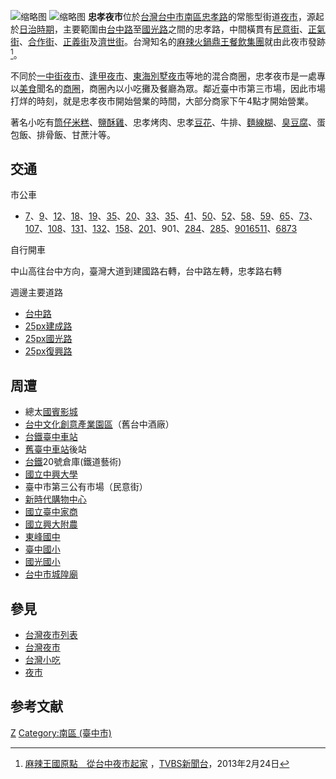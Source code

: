 [[File:Scene_at_the_Zhongxiao_Night_Market,_Taichung_01.jpg|缩略图]]
[[File:Scene_at_the_Zhongxiao_Night_Market,_Taichung.jpg|缩略图]]
'''忠孝夜市'''位於[[台灣|台灣]][[台中市|台中市]][[南區_(台中市)|南區]][[忠孝路|忠孝路]]的常態型街道[[夜市|夜市]]，源起於[[台灣日治時期|日治時期]]，主要範圍由[[台中路|台中路]]至[[國光路|國光路]]之間的忠孝路，中間橫貫有[[民意街|民意街]]、[[正氣街|正氣街]]、[[合作街|合作街]]、[[正義街|正義街]]及[[濟世街|濟世街]]。台灣知名的[[麻辣火鍋|麻辣火鍋]][[鼎王餐飲集團|鼎王餐飲集團]]就由此夜市發跡<ref>[http://www.tvbs.com.tw/news/news_list.asp?no=jimmyliu220130224113711 麻辣王國原點　從台中夜市起家] {{Wayback|url=http://www.tvbs.com.tw/news/news_list.asp?no=jimmyliu220130224113711 |date=20210309192255 }}，[[TVBS新聞台|TVBS新聞台]]，2013年2月24日</ref>。

不同於[[一中商圈|一中街夜市]]、[[逢甲夜市|逢甲夜市]]、[[東海別墅夜市|東海別墅夜市]]等地的混合商圈，忠孝夜市是一處專以[[美食|美食]]聞名的[[商圈|商圈]]，商圈內以小吃攤及餐廳為眾。鄰近臺中市第三市場，因此市場打烊的時刻，就是忠孝夜市開始營業的時間，大部分商家下午4點才開始營業。

著名小吃有[[筒仔米糕|筒仔米糕]]、[[鹽酥雞|鹽酥雞]]、忠孝烤肉、忠孝[[豆花|豆花]]、牛排、[[麵線糊|麵線糊]]、[[臭豆腐|臭豆腐]]、蛋包飯、排骨飯、甘蔗汁等。

== 交通 ==
;市公車
*[[台中市公車7路|7]]、[[台中市公車9路|9]]、[[台中市公車12路|12]]、[[台中市公車18路|18]]、[[台中市公車19路|19]]、[[台中市公車35路|35]]、[[台中市公車20路|20]]、[[台中市公車33路|33]]、[[台中市公車35路|35]]、[[台中市公車41路|41]]、[[台中市公車50路|50]]、[[台中市公車52路|52]]、[[台中市公車58路|58]]、[[台中市公車59路|59]]、[[台中市公車65路|65]]、[[台中市公車73路|73]]、[[台中市公車107路|107]]、[[台中市公車108路|108]]、[[台中市公車131路|131]]、[[台中市公車132路|132]]、[[台中市公車158路|158]]、[[台中市公車201路|201]]、901、[[台中市公車284路|284]]、[[台中市公車285路|285]]、[[台中市公車901路|901]][[台中市公車6511路|6511]]、[[台中市公車6873路|6873]]

;自行開車
中山高往台中方向，臺灣大道到建國路右轉，台中路左轉，忠孝路右轉

;週邊主要道路
*[[台中路|台中路]]
*[[檔案:TW_PHW3.svg|25px]][[建成路_(台中市)|建成路]]
*[[檔案:TW_PHW3.svg|25px]][[國光路_(台中)|國光路]]
*[[檔案:TW_CHW136.svg|25px]][[復興路_(台中市)|復興路]]

== 周遭 ==
*總太[[國賓影城|國賓影城]]
*[[台中文化創意產業園區|台中文化創意產業園區]]（舊台中酒廠）
*[[台鐵|台鐵]][[臺中車站|臺中車站]]
*[[舊臺中車站|舊臺中車站]]後站
*[[台鐵|台鐵]]20號倉庫(鐵道藝術)
*[[國立中興大學|國立中興大學]]
*臺中市第三公有市場（民意街）
*[[新時代購物中心|新時代購物中心]]
*[[國立臺中高級家事商業職業學校|國立臺中家商]]
*[[國立中興大學附屬臺中高級農業學校|國立興大附農]]
*[[臺中市立東峰國民中學|東峰國中]]
*[[臺中市東區臺中國民小學|臺中國小]]
*[[臺中市南區國光國民小學|國光國小]]
*[[台中市城隍廟|台中市城隍廟]]

==參見==
* [[台灣夜市列表|台灣夜市列表]]
* [[台灣夜市|台灣夜市]]
* [[台灣小吃|台灣小吃]]
* [[夜市|夜市]]

==参考文献==
<div class="references-small">
<references></references>
</div>


[[Category:台中市夜市|Z]]
[[Category:南區_(臺中市)|Category:南區 (臺中市)]]